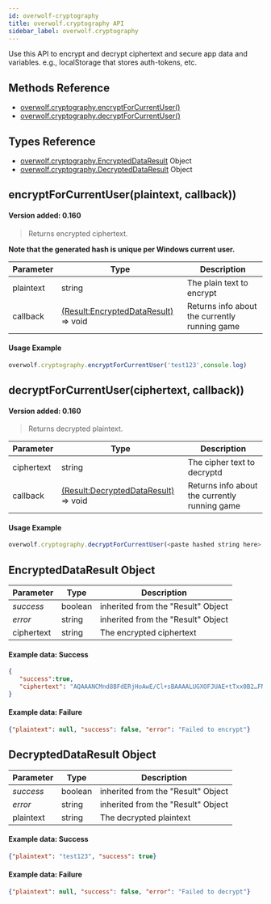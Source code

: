 ```yaml
---
id: overwolf-cryptography
title: overwolf.cryptography API
sidebar_label: overwolf.cryptography
---
```


Use this API to encrypt and decrypt ciphertext and secure app data and variables. e.g., localStorage that stores auth-tokens, etc.

## Methods Reference

* [overwolf.cryptography.encryptForCurrentUser()](#encryptforcurrentuserplaintext-callback)
* [overwolf.cryptography.decryptForCurrentUser()](#decryptforcurrentuserciphertext-callback)

## Types Reference

* [overwolf.cryptography.EncryptedDataResult](#encrypteddataresult-object) Object
* [overwolf.cryptography.DecryptedDataResult](#decrypteddataresult-object) Object

## encryptForCurrentUser(plaintext, callback))

#### Version added: 0.160 

> Returns encrypted ciphertext.

**Note that the generated hash is unique per Windows current user.**

Parameter | Type     | Description                                                              |
----------| -------- | ------------------------------------------------------------------------ |
plaintext | string   | The plain text to encrypt                                                |
callback  | [(Result:EncryptedDataResult)](#encrypteddataresult-object) => void | Returns info about the currently running game |

#### Usage Example

```javascript
overwolf.cryptography.encryptForCurrentUser('test123',console.log)
```

## decryptForCurrentUser(ciphertext, callback))

#### Version added: 0.160 

> Returns decrypted plaintext.

Parameter | Type     | Description                                                              |
----------| -------- | ------------------------------------------------------------------------ |
ciphertext| string   | The cipher text to decryptd                                              |
callback  | [(Result:DecryptedDataResult)](#decrypteddataresult-object) => void | Returns info about the currently running game |

#### Usage Example

```javascript
overwolf.cryptography.decryptForCurrentUser(<paste hashed string here>,console.log)
```

## EncryptedDataResult Object

Parameter          | Type                                                   | Description                         |
-------------------| -------------------------------------------------------| ------------------------------------|
*success*          | boolean                                                | inherited from the "Result" Object  |
*error*            | string                                                 | inherited from the "Result" Object  |
ciphertext         | string                                                 | The encrypted ciphertext            |


#### Example data: Success

```json
{
   "success":true,
   "ciphertext": "AQAAANCMnd8BFdERjHoAwE/Cl+sBAAAALUGXOFJUAE+tTxx0B2…FNYoUDbjKgdMDGuYhZbyfdGBkmGoaIxZk4qybUWBpu0iX4xM="
}
```

#### Example data: Failure

```json
{"plaintext": null, "success": false, "error": "Failed to encrypt"}
```

## DecryptedDataResult Object

Parameter          | Type                                                   | Description                         |
-------------------| -------------------------------------------------------| ------------------------------------|
*success*          | boolean                                                | inherited from the "Result" Object  |
*error*            | string                                                 | inherited from the "Result" Object  |
plaintext          | string                                                 | The decrypted plaintext             |

#### Example data: Success

```json
{"plaintext": "test123", "success": true}
```

#### Example data: Failure

```json
{"plaintext": null, "success": false, "error": "Failed to decrypt"}
```
